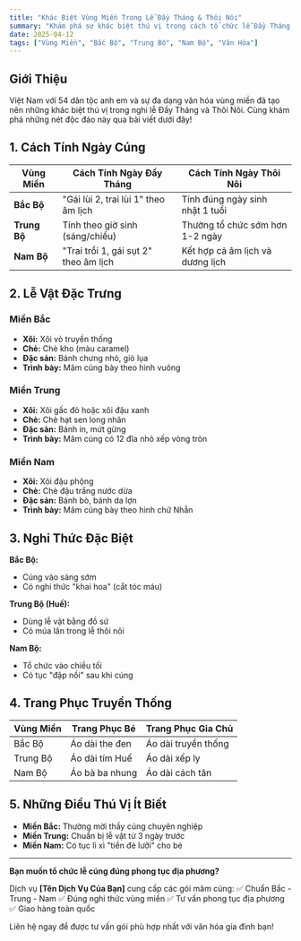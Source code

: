 ```yaml
---
title: "Khác Biệt Vùng Miền Trong Lễ Đầy Tháng & Thôi Nôi"
summary: "Khám phá sự khác biệt thú vị trong cách tổ chức lễ Đầy Tháng và Thôi Nôi giữa 3 miền Bắc - Trung - Nam của Việt Nam."
date: 2025-04-12
tags: ["Vùng Miền", "Bắc Bộ", "Trung Bộ", "Nam Bộ", "Văn Hóa"]
---
```


## Giới Thiệu

Việt Nam với 54 dân tộc anh em và sự đa dạng văn hóa vùng miền đã tạo nên những khác biệt thú vị trong nghi lễ Đầy Tháng và Thôi Nôi. Cùng khám phá những nét độc đáo này qua bài viết dưới đây!

## 1. Cách Tính Ngày Cúng

| Vùng Miền | Cách Tính Ngày Đầy Tháng                     | Cách Tính Ngày Thôi Nôi               |
|-----------|---------------------------------------------|---------------------------------------|
| **Bắc Bộ**| "Gái lùi 2, trai lùi 1" theo âm lịch        | Tính đúng ngày sinh nhật 1 tuổi       |
| **Trung Bộ**| Tính theo giờ sinh (sáng/chiều)             | Thường tổ chức sớm hơn 1-2 ngày       |
| **Nam Bộ** | "Trai trồi 1, gái sụt 2" theo âm lịch       | Kết hợp cả âm lịch và dương lịch      |

## 2. Lễ Vật Đặc Trưng

### Miền Bắc
- **Xôi:** Xôi vò truyền thống
- **Chè:** Chè kho (màu caramel)
- **Đặc sản:** Bánh chưng nhỏ, giò lụa
- **Trình bày:** Mâm cúng bày theo hình vuông

### Miền Trung
- **Xôi:** Xôi gấc đỏ hoặc xôi đậu xanh
- **Chè:** Chè hạt sen long nhãn
- **Đặc sản:** Bánh in, mứt gừng
- **Trình bày:** Mâm cúng có 12 đĩa nhỏ xếp vòng tròn

### Miền Nam
- **Xôi:** Xôi đậu phộng
- **Chè:** Chè đậu trắng nước dừa
- **Đặc sản:** Bánh bò, bánh da lợn
- **Trình bày:** Mâm cúng bày theo hình chữ Nhẫn

## 3. Nghi Thức Đặc Biệt

**Bắc Bộ:**
- Cúng vào sáng sớm
- Có nghi thức "khai hoa" (cắt tóc máu)

**Trung Bộ (Huế):**
- Dùng lễ vật bằng đồ sứ
- Có múa lân trong lễ thôi nôi

**Nam Bộ:**
- Tổ chức vào chiều tối
- Có tục "đập nồi" sau khi cúng

## 4. Trang Phục Truyền Thống

| Vùng Miền | Trang Phục Bé          | Trang Phục Gia Chủ       |
|-----------|------------------------|--------------------------|
| Bắc Bộ    | Áo dài the đen         | Áo dài truyền thống      |
| Trung Bộ  | Áo dài tím Huế         | Áo dài xếp ly            |
| Nam Bộ    | Áo bà ba nhung         | Áo dài cách tân          |

## 5. Những Điều Thú Vị Ít Biết

- **Miền Bắc:** Thường mời thầy cúng chuyên nghiệp
- **Miền Trung:** Chuẩn bị lễ vật từ 3 ngày trước
- **Miền Nam:** Có tục lì xì "tiền đè lưỡi" cho bé

---

**Bạn muốn tổ chức lễ cúng đúng phong tục địa phương?**

Dịch vụ **[Tên Dịch Vụ Của Bạn]** cung cấp các gói mâm cúng:
✅ Chuẩn Bắc - Trung - Nam
✅ Đúng nghi thức vùng miền
✅ Tư vấn phong tục địa phương
✅ Giao hàng toàn quốc

Liên hệ ngay để được tư vấn gói phù hợp nhất với văn hóa gia đình bạn!